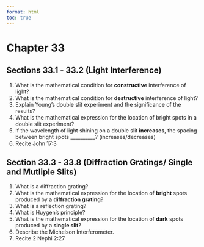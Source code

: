 ```yaml
---
format: html
toc: true
---
```


# Chapter 33  {-}

## Sections 33.1 - 33.2 (Light Interference) {-}
1. What is the mathematical condition for **constructive** interference of light?
2. What is the mathematical condition for **destructive** interference of light?
3. Explain Young's double slit experiment and the significance of the results?
4. What is the mathematical expression for the location of bright spots in a double slit experiment?
5. If the wavelength of light shining on a double slit **increases**, the spacing between bright spots __________? (increases/decreases)
6. Recite John 17:3

## Section 33.3 - 33.8 (Diffraction Gratings/ Single and Mutliple Slits) {-}
1. What is a diffraction grating?
2. What is the mathematical expression for the location of **bright** spots produced by a **diffraction grating**?
3. What is a reflection grating?
4. What is Huygen's principle?
5. What is the mathematical expression for the location of **dark** spots produced by a **single slit**?
6. Describe the Michelson Interferometer.
7. Recite 2 Nephi 2:27
